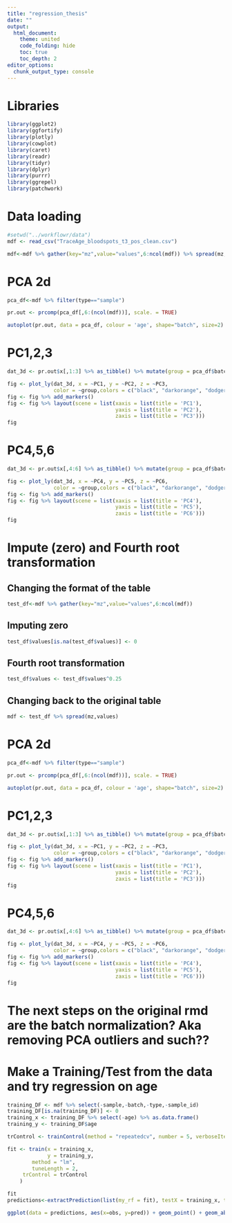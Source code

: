 ```yaml
---
title: "regression_thesis"
date: ""
output: 
  html_document:
    theme: united
    code_folding: hide
    toc: true
    toc_depth: 2 
editor_options: 
  chunk_output_type: console
---
```


# Libraries
```r
library(ggplot2)
library(ggfortify)
library(plotly)
library(cowplot)
library(caret)
library(readr)
library(tidyr)
library(dplyr)
library(purrr)
library(ggrepel)
library(patchwork)
```

# Data loading
```r
#setwd("../workflowr/data")
mdf <- read_csv("TraceAge_bloodspots_t3_pos_clean.csv")

mdf<-mdf %>% gather(key="mz",value="values",6:ncol(mdf)) %>% spread(mz,values)
```

# PCA 2d
```r
pca_df<-mdf %>% filter(type=="sample")
```
```r
pr.out <- prcomp(pca_df[,6:(ncol(mdf))], scale. = TRUE)

autoplot(pr.out, data = pca_df, colour = 'age', shape="batch", size=2)
```

# PC1,2,3
```r
dat_3d <- pr.out$x[,1:3] %>% as_tibble() %>% mutate(group = pca_df$batch, pen=pca_df$age)

fig <- plot_ly(dat_3d, x = ~PC1, y = ~PC2, z = ~PC3, 
               color = ~group,colors = c("black", "darkorange", "dodgerblue","darkred"), size = I(100))
fig <- fig %>% add_markers()
fig <- fig %>% layout(scene = list(xaxis = list(title = 'PC1'),
                                   yaxis = list(title = 'PC2'),
                                   zaxis = list(title = 'PC3')))
fig
```

# PC4,5,6
```r
dat_3d <- pr.out$x[,4:6] %>% as_tibble() %>% mutate(group = pca_df$batch, pen=pca_df$age)

fig <- plot_ly(dat_3d, x = ~PC4, y = ~PC5, z = ~PC6, 
               color = ~group,colors = c("black", "darkorange", "dodgerblue","darkred"), size = I(100))
fig <- fig %>% add_markers()
fig <- fig %>% layout(scene = list(xaxis = list(title = 'PC4'),
                                   yaxis = list(title = 'PC5'),
                                   zaxis = list(title = 'PC6')))
fig
```


# Impute (zero) and Fourth root transformation
## Changing the format of the table
```r
test_df<-mdf %>% gather(key="mz",value="values",6:ncol(mdf))
```
## Imputing zero
```r
test_df$values[is.na(test_df$values)] <- 0
```
## Fourth root transformation
```r
test_df$values <- test_df$values^0.25
```
## Changing back to the original table
```r
mdf <- test_df %>% spread(mz,values)
```

# PCA 2d
```r
pca_df<-mdf %>% filter(type=="sample")
```
```r
pr.out <- prcomp(pca_df[,6:(ncol(mdf))], scale. = TRUE)

autoplot(pr.out, data = pca_df, colour = 'age', shape="batch", size=2)
```

# PC1,2,3
```r
dat_3d <- pr.out$x[,1:3] %>% as_tibble() %>% mutate(group = pca_df$batch, pen=pca_df$age)

fig <- plot_ly(dat_3d, x = ~PC1, y = ~PC2, z = ~PC3, 
               color = ~group,colors = c("black", "darkorange", "dodgerblue","darkred"), size = I(100))
fig <- fig %>% add_markers()
fig <- fig %>% layout(scene = list(xaxis = list(title = 'PC1'),
                                   yaxis = list(title = 'PC2'),
                                   zaxis = list(title = 'PC3')))
fig
```

# PC4,5,6
```r
dat_3d <- pr.out$x[,4:6] %>% as_tibble() %>% mutate(group = pca_df$batch, pen=pca_df$age)

fig <- plot_ly(dat_3d, x = ~PC4, y = ~PC5, z = ~PC6, 
               color = ~group,colors = c("black", "darkorange", "dodgerblue","darkred"), size = I(100))
fig <- fig %>% add_markers()
fig <- fig %>% layout(scene = list(xaxis = list(title = 'PC4'),
                                   yaxis = list(title = 'PC5'),
                                   zaxis = list(title = 'PC6')))
fig
```

# The next steps on the original rmd are the batch normalization? Aka removing PCA outliers and such?? 

# Make a Training/Test from the data and try regression on age 
```r
training_DF <- mdf %>% select(-sample,-batch,-type,-sample_id)
training_DF[is.na(training_DF)] <- 0
training_x <- training_DF %>% select(-age) %>% as.data.frame()
training_y <- training_DF$age
```

```r
trControl <- trainControl(method = "repeatedcv", number = 5, verboseIter = T)

fit <- train(x = training_x, 
             y = training_y, 
        method = "lm",
        tuneLength = 2,
     trControl = trControl
    )

fit
predictions<-extractPrediction(list(my_rf = fit), testX = training_x, testY = training_y)
```

```r
ggplot(data = predictions, aes(x=obs, y=pred)) + geom_point() + geom_abline()
```

